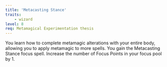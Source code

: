 ```yaml
---
title: 'Metacasting Stance'
traits:
    - wizard
level: 8
req: Metamagical Experimentation thesis
---
```


You learn how to complete metamagic alterations with your entire body, allowing you to apply metamagic to more spells. You gain the Metacasting Stance focus spell. Increase the number of Focus Points in your focus pool by 1.